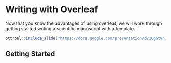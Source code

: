 
# Writing with Overleaf

Now that you know the advantages of using overleaf, we will work through getting started writing a scientific manuscript with a template.

```r
ottrpal::include_slide("https://docs.google.com/presentation/d/1UgGtVn7RsqdQ4pJxDk_dueSyREHcH-uWTNAT27E2mG8/edit#slide=id.g1bb9ca840c8_0_360")
```

## Getting Started
